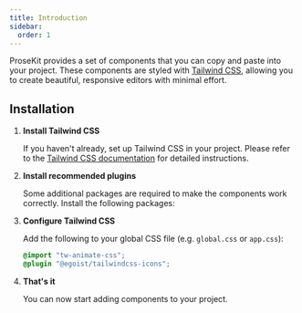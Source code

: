 ```yaml
---
title: Introduction
sidebar:
  order: 1
---
```



ProseKit provides a set of components that you can copy and paste into your project. These components are styled with [Tailwind CSS](https://tailwindcss.com), allowing you to create beautiful, responsive editors with minimal effort.

## Installation

<Steps>

1. **Install Tailwind CSS**

   If you haven't already, set up Tailwind CSS in your project. Please refer to the [Tailwind CSS documentation](https://tailwindcss.com/docs/installation) for detailed instructions.

2. **Install recommended plugins**

   Some additional packages are required to make the components work correctly. Install the following packages:

   <CodePackageManagers packages="tw-animate-css @egoist/tailwindcss-icons @iconify-json/lucide" />

3. **Configure Tailwind CSS**

   Add the following to your global CSS file (e.g. `global.css` or `app.css`):

   ```css
   @import "tw-animate-css";
   @plugin "@egoist/tailwindcss-icons";
   ```

4. **That's it**

   You can now start adding components to your project.

</Steps>
